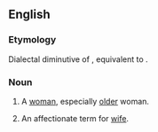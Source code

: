 ==English==

===Etymology===
Dialectal diminutive of {{m|en|wife||woman}}, equivalent to {{suffix|wife|ie|lang=en}}.

===Noun===
{{en-noun}}

# {{label|en|Geordie|derogatory}} A [[woman]], especially [[old]]er woman.
# {{label|en|US|informal}} An affectionate term for [[wife]].